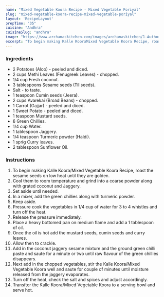 ---
name: "Mixed Vegetable Koora Recipe - Mixed Vegetable Poriyal"
slug: "mixed-vegetable-koora-recipe-mixed-vegetable-poriyal"
layout: 'RecipeLayout'
prepTime: "35"
cuisine: "Andhra"
cuisineSlug: "andhra"
image: "https://www.archanaskitchen.com/images/archanaskitchen/1-Author/swapna_sunil/Kalle_koora_-_Mixed_winter_vegetable_curry_.jpg"
excerpt: "To begin making Kalle KooraMixed Vegetable Koora Recipe, roast the sesame seeds on low heat until they are golden"
---

### Ingredients

- 2 Potatoes (Aloo) - peeled and diced.
- 2 cups Methi Leaves (Fenugreek Leaves) - chopped.
- 1/4 cup Fresh coconut.
- 3 tablespoons Sesame seeds (Til seeds).
- Salt - to taste.
- 1 teaspoon Cumin seeds (Jeera).
- 2 cups Avarekai (Broad Beans) - chopped.
- 1 Carrot (Gajjar) - peeled and diced.
- 1 Sweet Potato - peeled and diced.
- 1 teaspoon Mustard seeds.
- 8 Green Chillies.
- 1/4 cup Water.
- 1 tablespoon Jaggery.
- 1/4 teaspoon Turmeric powder (Haldi).
- 1 sprig Curry leaves.
- 2 tablespoon Sunflower Oil.

### Instructions

1. To begin making Kalle Koora/Mixed Vegetable Koora Recipe, roast the sesame seeds on low heat until they are golden.
1. Cool them to room temperature and grind into a coarse powder along with grated coconut and Jaggery.
1. Set aside until needed.
1. In a mixer, add the green chillies along with turmeric powder.
1. Keep aside.
1. Pressure cook the vegetables in 1/4 cup of water for 3 to 4 whistles and turn off the heat.
1. Release the pressure immediately.
1. Place a heavy bottomed pan on medium flame and add a 1 tablespoon of oil.
1. Once the oil is hot add the mustard seeds, cumin seeds and curry leaves.
1. Allow then to crackle.
1. Add in the coconut jaggery sesame mixture and the ground green chilli paste and saute for a minute or two until raw flavour of the green chillies disappears.
1. Next add in the chopped vegetables, stir the Kalle Koora/Mixed Vegetable Koora well and saute for couple of minutes until moisture released from the jaggery evaporates.
1. Turn off the heat, check the salt and spices and adjust accordingly.
1. Transfter the Kalle Koora/Mixed Vegetable Koora to a serving bowl and serve hot.
